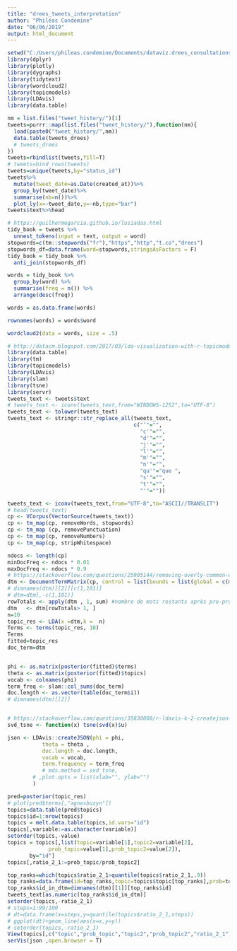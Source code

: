 ```yaml
---
title: "drees_tweets_interpretation"
author: "Philéas Condemine"
date: "06/06/2019"
output: html_document
---
```


```r
setwd("C:/Users/phileas.condemine/Documents/dataviz.drees_consultations_GAnalytics/")
library(dplyr)
library(plotly)
library(dygraphs)
library(tidytext)
library(wordcloud2)
library(topicmodels)
library(LDAvis)
library(data.table)
```


```r

nm = list.files("tweet_history/")[1]
tweets=purrr::map(list.files("tweet_history/"),function(nm){
  load(paste0("tweet_history/",nm))
  data.table(tweets_drees)
  # tweets_drees
})
tweets=rbindlist(tweets,fill=T)
# tweets=bind_rows(tweets)
tweets=unique(tweets,by="status_id")
tweets%>%
  mutate(tweet_date=as.Date(created_at))%>%
  group_by(tweet_date)%>%
  summarise(nb=n())%>%
  plot_ly(x=~tweet_date,y=~nb,type="bar")
tweets$text%>%head

```


```r
# https://guilhermegarcia.github.io/lusiadas.html
tidy_book = tweets %>% 
  unnest_tokens(input = text, output = word)
stopwords=c(tm::stopwords("fr"),"https","http","t.co","drees")
stopwords_df=data.frame(word=stopwords,stringsAsFactors = F)
tidy_book = tidy_book %>% 
  anti_join(stopwords_df)

words = tidy_book %>% 
  group_by(word) %>% 
  summarise(freq = n()) %>% 
  arrange(desc(freq)) 

words = as.data.frame(words)

rownames(words) = words$word

wordcloud2(data = words, size = .5)
```



```r
# http://datacm.blogspot.com/2017/03/lda-visualization-with-r-topicmodels.html
library(data.table)
library(tm)
library(topicmodels)
library(LDAvis)
library(slam)
library(tsne)
library(servr)
tweets_text <- tweets$text
# tweets_text <- iconv(tweets_text,from="WINDOWS-1252",to="UTF-8")
tweets_text <- tolower(tweets_text)
tweets_text <- stringr::str_replace_all(tweets_text,
                                        c("’"="",
                                          "c'"="",
                                          "d'"="",
                                          "j'"="",
                                          "l'"="",
                                          "m'"="",
                                          "n'"="",
                                          "qu'"="que ",
                                          "s'"="",
                                          "t'"="",
                                          "'"=""))

tweets_text <- iconv(tweets_text,from="UTF-8",to="ASCII//TRANSLIT")
# head(tweets_text)
cp <- VCorpus(VectorSource(tweets_text))
cp <- tm_map(cp, removeWords, stopwords)
cp <- tm_map (cp, removePunctuation)
cp <- tm_map(cp, removeNumbers)
cp <- tm_map(cp, stripWhitespace)

ndocs <- length(cp)
minDocFreq <- ndocs * 0.01
maxDocFreq <- ndocs * 0.9
# https://stackoverflow.com/questions/25905144/removing-overly-common-words-occur-in-more-than-80-of-the-documents-in-r
dtm <- DocumentTermMatrix(cp, control = list(bounds = list(global = c(minDocFreq, maxDocFreq))))
# dimnames(dtm)[[2]][c(1,101)]
# dtm=dtm[,-c(1,101)]
rowTotals <- apply(dtm , 1, sum) #nombre de mots restants après pre-processing dans chaque tweet
dtm   <- dtm[rowTotals> 1, ]    
n=10
topic_res <- LDA(x =dtm,k =  n)
Terms <- terms(topic_res, 10)
Terms
fitted=topic_res
doc_term=dtm


phi <- as.matrix(posterior(fitted)$terms)
theta <- as.matrix(posterior(fitted)$topics)
vocab <- colnames(phi)
term_freq <- slam::col_sums(doc_term)
doc.length <- as.vector(table(doc_term$i))
# dimnames(dtm)[[2]]


# https://stackoverflow.com/questions/35830008/r-ldavis-k-2-createjson-error
svd_tsne <- function(x) tsne(svd(x)$u)

json <- LDAvis::createJSON(phi = phi, 
           theta = theta ,
           doc.length = doc.length, 
           vocab = vocab, 
           term.frequency = term_freq
           # mds.method = svd_tsne,
        # ,plot.opts = list(xlab="", ylab="")
        )

pred=posterior(topic_res)
# plot(pred$terms[,"agnesbuzyn"])
topics=data.table(pred$topics)
topics$id=1:nrow(topics)
topics = melt.data.table(topics,id.vars="id")
topics[,variable:=as.character(variable)]
setorder(topics,-value)
topics = topics[,list(topic=variable[1],topic2=variable[2],
             prob_topic=value[1],prob_topic2=value[2]),
       by="id"]
topics[,ratio_2_1:=prob_topic/prob_topic2]

top_ranks=which(topics$ratio_2_1>quantile(topics$ratio_2_1,.9))
top_ranks=data.frame(id=top_ranks,topic=topics$topic[top_ranks],prob=topics$prob_topic[top_ranks],ratio=topics$ratio_2_1[top_ranks])
top_ranks$id_in_dtm=dimnames(dtm)[[1]][top_ranks$id]
tweets_text[as.numeric(top_ranks$id_in_dtm)]
setorder(topics,-ratio_2_1)
# steps=1:99/100
# dt=data.frame(x=steps,y=quantile(topics$ratio_2_1,steps))
# ggplot(dt)+geom_line(aes(x=x,y=y))
# setorder(topics,-ratio_2_1)
View(topics[,c("topic","prob_topic","topic2","prob_topic2","ratio_2_1")])
serVis(json ,open.browser = T)
```

